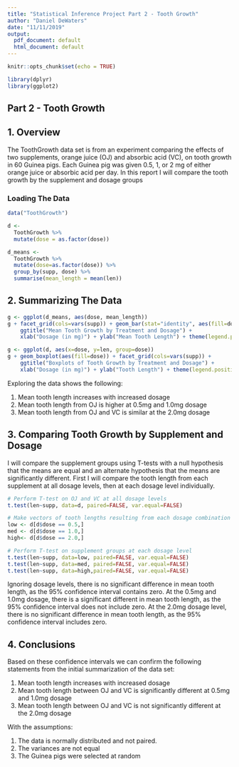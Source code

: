 ```yaml
---
title: "Statistical Inference Project Part 2 - Tooth Growth"
author: "Daniel DeWaters"
date: "11/11/2019"
output:
  pdf_document: default
  html_document: default
---
```


```r
knitr::opts_chunk$set(echo = TRUE)

library(dplyr)
library(ggplot2)
```

## Part 2 - Tooth Growth
## 1. Overview

The ToothGrowth data set is from an experiment comparing the effects of two supplements, orange juice (OJ) and absorbic acid (VC), on tooth growth in 60 Guinea pigs. Each Guinea pig was given 0.5, 1, or 2 mg of either orange juice or absorbic acid per day. In this report I will compare the tooth growth by the supplement and dosage groups

### Loading The Data
```r
data("ToothGrowth")

d <- 
  ToothGrowth %>%
  mutate(dose = as.factor(dose))

d_means <- 
  ToothGrowth %>%
  mutate(dose=as.factor(dose)) %>%
  group_by(supp, dose) %>%
  summarise(mean_length = mean(len))
```

## 2. Summarizing The Data
```r
g <- ggplot(d_means, aes(dose, mean_length))
g + facet_grid(cols=vars(supp)) + geom_bar(stat="identity", aes(fill=dose)) +
    ggtitle("Mean Tooth Growth by Treatment and Dosage") +
    xlab("Dosage (in mg)") + ylab("Mean Tooth Length") + theme(legend.position="none")

g <- ggplot(d, aes(x=dose, y=len, group=dose))
g + geom_boxplot(aes(fill=dose)) + facet_grid(cols=vars(supp)) +
    ggtitle("Boxplots of Tooth Growth by Treatment and Dosage") +
    xlab("Dosage (in mg)") + ylab("Tooth Length") + theme(legend.position="none")
```

Exploring the data shows the following:

  1. Mean tooth length increases with increased dosage
  2. Mean tooth length from OJ is higher at 0.5mg and 1.0mg dosage
  3. Mean tooth length from OJ and VC is similar at the 2.0mg dosage

## 3. Comparing Tooth Growth by Supplement and Dosage
I will compare the supplement groups using T-tests with a null hypothesis that the means are equal and an alternate hypothesis that the means are significantly different. First I will compare the tooth length from each supplement at all dosage levels, then at each dosage level individually.
```r
# Perform T-test on OJ and VC at all dosage levels
t.test(len~supp, data=d, paired=FALSE, var.equal=FALSE)

# Make vectors of tooth lengths resulting from each dosage combination
low <- d[d$dose == 0.5,]
med <- d[d$dose == 1.0,]
high<- d[d$dose == 2.0,]

# Perform T-test on supplement groups at each dosage level
t.test(len~supp, data=low, paired=FALSE, var.equal=FALSE)
t.test(len~supp, data=med, paired=FALSE, var.equal=FALSE)
t.test(len~supp, data=high,paired=FALSE, var.equal=FALSE)
```

Ignoring dosage levels, there is no significant difference in mean tooth length, as the 95% confidence interval contains zero. At the 0.5mg and 1.0mg dosage, there is a significant different in mean tooth length, as the 95% confidence interval does not include zero. At the 2.0mg dosage level, there is no significant difference in mean tooth length, as the 95% confidence interval includes zero. 


## 4. Conclusions

Based on these confidence intervals we can confirm the following statements from the initial summarization of the data set:

  1. Mean tooth length increases with increased dosage
  2. Mean tooth length between OJ and VC is significantly different at 0.5mg and 1.0mg dosage
  3. Mean tooth length between OJ and VC is not significantly different at the 2.0mg dosage

With the assumptions:

  1. The data is normally distributed and not paired.
  2. The variances are not equal
  3. The Guinea pigs were selected at random